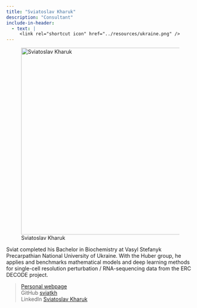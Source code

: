 ```yaml
---
title: "Sviatoslav Kharuk"
description: "Consultant"
include-in-header:
  - text: |
     <link rel="shortcut icon" href="../resources/ukraine.png" />
---
```


![Sviatoslav Kharuk](sviat-kharuk-photo.jpg){width=500 fig-align="center"}

Sviat completed his Bachelor in Biochemistry at Vasyl Stefanyk Precarpathian National University of Ukraine. With the Huber group, he applies and benchmarks mathematical models and deep learning methods for single-cell resolution perturbation / RNA-sequencing data from the ERC DECODE project.

>[Personal webpage](https://sviatkh.github.io/) \
>GitHub          [sviatkh](https://github.com/sviatkh) \
>LinkedIn        [Sviatoslav Kharuk](https://www.linkedin.com/in/sviatoslav-kharuk-388790139/) \

